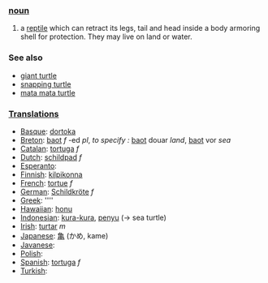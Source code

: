 === [[noun]] ===
#a [[reptile]] which can retract its legs, tail and head inside a body armoring shell for protection. They may live on land or water.

=== See also ===
*[[giant turtle]]
*[[snapping turtle]]
*[[mata mata turtle]]

===[[Translation]]s===
*[[Basque]]: [[dortoka]]
*[[Breton]]: [[baot]] ''f'' -ed ''pl'', ''to specify :'' [[baot]] douar ''land'', [[baot]] vor ''sea''
*[[Catalan]]: [[tortuga]] ''f''
*[[Dutch]]: [[schildpad]] ''f''
*[[Esperanto]]: [[]]
*[[Finnish]]: [[kilpikonna]]
*[[French]]: [[tortue]] ''f''
*[[German]]: [[Schildkröte]] ''f''
*[[Greek]]: [[]] ''''
*[[Hawaiian]]: [[honu]]
*[[Indonesian]]: [[kura-kura]], [[penyu]] (&rarr; sea turtle)
*[[Irish]]: [[turtar]] ''m''
*[[Japanese]]: [[亀]] (かめ, kame)
*[[Javanese]]: [[]]
*[[Polish]]: [[]]
*[[Spanish]]: [[tortuga]] ''f''
*[[Turkish]]: [[]]